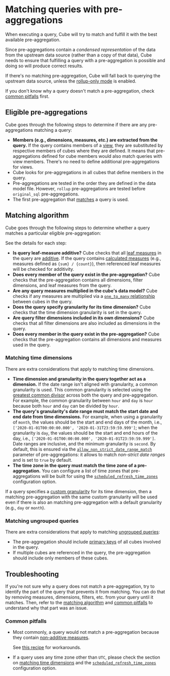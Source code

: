 # Matching queries with pre-aggregations

When executing a query, Cube will try to match and fulfill it with the best
available pre-aggregation.

Since pre-aggregations contain a *condensed representation* of the data from
the upstream data source (rather than a copy of that data), Cube needs to ensure
that fulfilling a query with a pre-aggregation is possible and doing so will
produce correct results. 

If there's no matching pre-aggregation, Cube will fall back to querying
the upstream data source, unless the [rollup-only mode][ref-rollup-only-mode]
is enabled.

<InfoBox>

If you don't know why a query doesn't match a pre-aggregation, check
[common pitfalls](#common-pitfalls) first.

</InfoBox>

## Eligible pre-aggregations

Cube goes through the following steps to determine if there are any pre-aggregations
matching a query:
- **Members (e.g., dimensions, measures, etc.) are extracted from the query.**
If the query contains members of a [view][ref-views], they are substituted by
respective members of cubes where they are defined. It means that pre-aggregations
defined for cube members would also match queries with view members. There's no need
to define additional pre-aggregations for views.
- Cube looks for pre-aggregations in all cubes that define members in the query.
- Pre-aggregations are tested in the order they are defined in the data model
file. However, `rollup` pre-aggregations are tested before `original_sql`
pre-aggregations.
- The first pre-aggregation that [matches](#matching-algorithm) a query is used.  

## Matching algorithm

Cube goes through the following steps to determine whether a query matches a
particular eligible pre-aggregation:

<Diagram src="https://ucarecdn.com/f986b0cb-a9ea-47b7-a743-ca9a4644c246/" />

See the details for each step:

- **Is query leaf-measure additive?** Cube checks that all [leaf
measures][ref-leaf-measures] in the query are [additive][ref-measure-additivity].
If the query contains [calculated measures][ref-calculated-measures] (e.g.,
measures defined as `{sum} / {count}`), then referenced leaf measures will be
checked for additivity.
- **Does every member of the query exist in the pre-aggregation?** Cube checks
that the pre-aggregation contains all dimensions, filter dimensions, and leaf
measures from the query.
- **Are any query measures multiplied in the cube's data model?** Cube checks
if any measures are multiplied via a [`one_to_many`
relationship][ref-schema-joins-rel] between cubes in the query.
- **Does the query specify granularity for its time dimension?** Cube checks
that the time dimension granularity is set in the query.
- **Are query filter dimensions included in its own dimensions?** Cube checks
that all filter dimensions are also included as dimensions in the query.
- **Does every member in the query exist in the pre-aggregation?** Cube checks
that the pre-aggregation contains all dimensions and measures used in the query.

### Matching time dimensions

There are extra considerations that apply to matching time dimensions.

- **Time dimension and granularity in the query together act as a dimension.**
If the date range isn't aligned with granularity, a common granularity is used.
This common granularity is selected using the [greatest common divisor][wiki-gcd]
across both the query and pre-aggregation. For example, the common granularity
between `hour` and `day` is `hour` because both `hour` and `day` can be divided
by `hour`.
- **The query's granularity's date range must match the start date and end date
from time dimensions.** For example, when using a granularity of `month`,
the values should be the start and end days of the month, i.e.,
`['2020-01-01T00:00:00.000', '2020-01-31T23:59:59.999']`; when the granularity
is `day`, the values should be the start and end hours of the day, i.e.,
`['2020-01-01T00:00:00.000', '2020-01-01T23:59:59.999']`. Date ranges are
inclusive, and the minimum granularity is `second`. By default, this is ensured
via the [`allow_non_strict_date_range_match`][ref-non-strict-date-range-match]
parameter of pre-aggregations: it allows to match _non-strict date ranges_ and is
set to `true` by default.
- **The time zone in the query must match the time zone of a pre-aggregation.**
You can configure a list of time zones that pre-aggregations will be built for
using the [`scheduled_refresh_time_zones`][ref-conf-scheduled-refresh-time-zones]
configuration option.

If a query specifies a [custom granularity][ref-custom-granularity] for its time
dimension, then a matching pre-aggregation with the same custom granularity will
be used even if there is also an matching pre-aggregation with a default
granularity (e.g., `day` or `month`).

### Matching ungrouped queries

There are extra considerations that apply to matching [ungrouped
queries][ref-ungrouped-queries]:

- The pre-aggregation should include [primary keys][ref-primary-key] of all
cubes involved in the query.
- If multiple cubes are referenced in the query, the pre-aggregation should
include only members of these cubes.

## Troubleshooting

If you're not sure why a query does not match a pre-aggregation, try to identify
the part of the query that prevents it from matching. You can do that by
removing measures, dimensions, filters, etc. from your query until it matches.
Then, refer to the [matching algorithm](#matching-algorithm) and [common
pitfalls](#common-pitfalls) to understand why that part was an issue.

### Common pitfalls

- Most commonly, a query would not match a pre-aggregation because they contain
[non-additive measures][ref-measure-additivity].

  <ReferenceBox>
  
  See [this recipe][ref-non-additive-recipe] for workarounds.

  </ReferenceBox>

- If a query uses any time zone other than `UTC`, please check the section on
[matching time dimensions](#matching-time-dimensions) and the
[`scheduled_refresh_time_zones`][ref-conf-scheduled-refresh-time-zones]
configuration option.


[ref-rollup-only-mode]: /product/caching/using-pre-aggregations#rollup-only-mode
[ref-schema-joins-rel]: /product/data-modeling/reference/joins#relationship
[wiki-gcd]: https://en.wikipedia.org/wiki/Greatest_common_divisor
[ref-measure-additivity]: /product/data-modeling/concepts#measure-additivity
[ref-leaf-measures]: /product/data-modeling/concepts#leaf-measures
[ref-calculated-measures]: /product/data-modeling/overview#4-using-calculated-measures
[ref-non-strict-date-range-match]: /product/data-modeling/reference/pre-aggregations#allow_non_strict_date_range_match
[ref-non-additive-recipe]: /product/caching/recipes/non-additivity
[ref-conf-scheduled-refresh-time-zones]: /product/configuration/reference/config#scheduled_refresh_time_zones
[ref-ungrouped-queries]: /product/apis-integrations/queries#ungrouped-query
[ref-primary-key]: /product/data-modeling/reference/dimensions#primary_key
[ref-custom-granularity]: /product/data-modeling/reference/dimensions#granularities
[ref-views]: /product/data-modeling/concepts#views